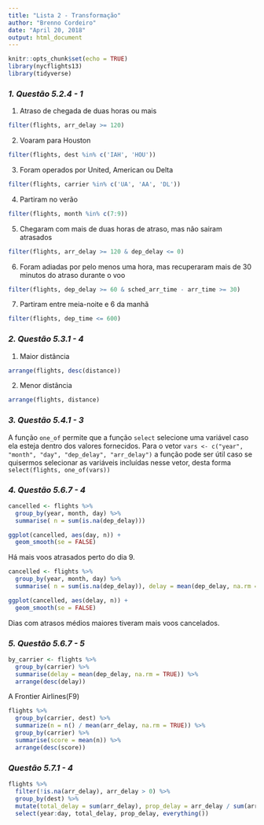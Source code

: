```yaml
---
title: "Lista 2 - Transformação"
author: "Brenno Cordeiro"
date: "April 20, 2018"
output: html_document
---
```


```r
knitr::opts_chunk$set(echo = TRUE)
library(nycflights13)
library(tidyverse)
```

### *1. Questão 5.2.4 - 1*
1. Atraso de chegada de duas horas ou mais
```r
filter(flights, arr_delay >= 120)
```

2. Voaram para Houston
```r
filter(flights, dest %in% c('IAH', 'HOU'))
```

3. Foram operados por United, American ou Delta
```r
filter(flights, carrier %in% c('UA', 'AA', 'DL'))
```

4. Partiram no verão
```r
filter(flights, month %in% c(7:9))
```

5. Chegaram com mais de duas horas de atraso, mas não sairam atrasados
```r
filter(flights, arr_delay >= 120 & dep_delay <= 0)
```

6. Foram adiadas por pelo menos uma hora, mas recuperaram mais de 30 minutos do atraso durante
o voo
```r
filter(flights, dep_delay >= 60 & sched_arr_time - arr_time >= 30)
```

7. Partiram entre meia-noite e 6 da manhã
```r
filter(flights, dep_time <= 600)
```


### *2. Questão 5.3.1 - 4*

1. Maior distância
```r
arrange(flights, desc(distance))
```

2. Menor distância
```r
arrange(flights, distance)
```


### *3. Questão 5.4.1 - 3*
A função `one_of` permite que a função `select` selecione uma variável caso ela esteja dentro dos valores fornecidos.
Para o vetor 
`vars <- c("year", "month", "day", "dep_delay", "arr_delay")`
a função pode ser útil caso se quisermos selecionar as variáveis incluídas nesse vetor, desta forma
`select(flights, one_of(vars))`

### *4. Questão 5.6.7 - 4*
```r
cancelled <- flights %>%
  group_by(year, month, day) %>%
  summarise( n = sum(is.na(dep_delay)))

ggplot(cancelled, aes(day, n)) +
  geom_smooth(se = FALSE)
```

Há mais voos atrasados perto do dia 9.

```r
cancelled <- flights %>%
  group_by(year, month, day) %>%
  summarise( n = sum(is.na(dep_delay)), delay = mean(dep_delay, na.rm = TRUE))

ggplot(cancelled, aes(delay, n)) +
  geom_smooth(se = FALSE)
```
Dias com atrasos médios maiores tiveram mais voos cancelados.

### *5. Questão 5.6.7 - 5*
```r
by_carrier <- flights %>%
  group_by(carrier) %>%
  summarise(delay = mean(dep_delay, na.rm = TRUE)) %>%
  arrange(desc(delay))
```
A Frontier Airlines(F9)

```r
flights %>% 
  group_by(carrier, dest) %>% 
  summarize(n = n() / mean(arr_delay, na.rm = TRUE)) %>%
  group_by(carrier) %>%
  summarise(score = mean(n)) %>%
  arrange(desc(score))
```

### *Questão 5.7.1 - 4*
```r
flights %>%
  filter(!is.na(arr_delay), arr_delay > 0) %>%
  group_by(dest) %>%
  mutate(total_delay = sum(arr_delay), prop_delay = arr_delay / sum(arr_delay)) %>%
  select(year:day, total_delay, prop_delay, everything())
```
